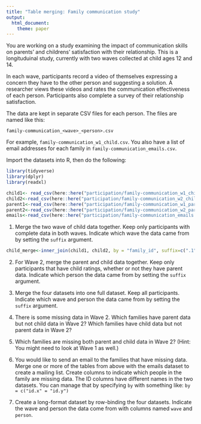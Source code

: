 ```yaml
---
title: "Table merging: Family communication study"
output: 
  html_document:
    theme: paper
---
```


You are working on a study examining the impact of communication skills on parents' and childrens' satisfaction with their relationship. 
This is a longituduinal study, currently with two waves collected at child ages 12 and 14.

In each wave, participants record a video of themselves expressing a concern they have to the other person and suggesting a solution.
A researcher views these videos and rates the communication effectiveness of each person.
Participants also complete a survey of their relationship satisfaction.

The data are kept in separate CSV files for each person.
The files are named like this:

```
family-communication_<wave>_<person>.csv
```

For example, `family-communication_w1_child.csv`.
You also have a list of email addresses for each family in `family-communication_emails.csv`.

Import the datasets into R, then do the following:

```r
library(tidyverse)
library(dplyr)
library(readxl)

child1<- read_csv(here::here("participation/family-communication_w1_child.csv"))
child2<-read_csv(here::here("participation/family-communication_w2_child.csv"))
parent1<-read_csv(here::here("participation/family-communication_w1_parent.csv"))
parent2<-read_csv(here::here("participation/family-communication_w2_parent.csv"))
emails<-read_csv(here::here("participation/family-communication_emails.csv"))
```


1. Merge the two wave of child data together.
   Keep only participants with complete data in both waves.
   Indicate which wave the data came from by setting the `suffix` argument.
   
```r
child_merge<-inner_join(child1, child2, by = "family_id", suffix=c(".1", ".2"))

```
   
   
2. For Wave 2, merge the parent and child data together.
   Keep only participants that have child ratings, whether or not they have parent data.
   Indicate which person the data came from by setting the `suffix` argument.
   
3. Merge the four datasets into one full dataset.
   Keep all participants.
   Indicate which wave and person the data came from by setting the `suffix` argument.
   
4. There is some missing data in Wave 2. 
   Which families have parent data but not child data in Wave 2?
   Which families have child data but not parent data in Wave 2?

5. Which families are missing both parent and child data in Wave 2?
   (Hint: You might need to look at Wave 1 as well.)
   
6. You would like to send an email to the families that have missing data.
   Merge one or more of the tables from above with the emails dataset to create a mailing list.
   Create columns to indicate which people in the family are missing data.
   The ID columns have different names in the two datasets.
   You can manage that by specifying `by` with something like: `by = c("id.x" = "id.y")`
   
7. Create a long-format dataset by row-binding the four datasets.
   Indicate the wave and person the data come from with columns named `wave` and `person`.
